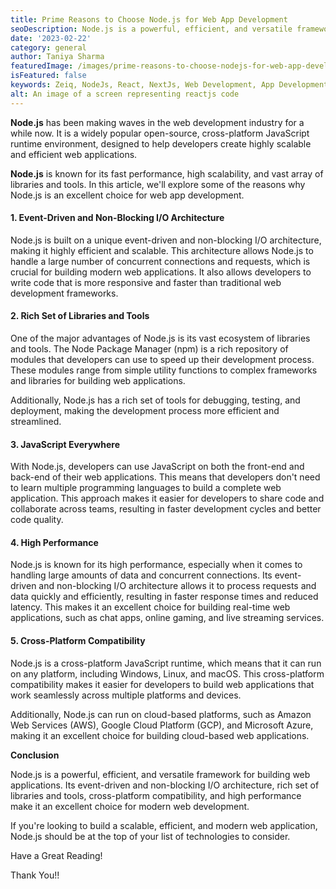 ```yaml
---
title: Prime Reasons to Choose Node.js for Web App Development
seoDescription: Node.js is a powerful, efficient, and versatile framework for building web applications. Its event-driven and non-blocking I/O architecture, rich set of libraries and tools, cross-platform compatibility, and high performance make it an excellent choice for modern web development.
date: '2023-02-22'
category: general
author: Taniya Sharma
featuredImage: /images/prime-reasons-to-choose-nodejs-for-web-app-development.jpg
isFeatured: false
keywords: Zeiq, NodeJs, React, NextJs, Web Development, App Development, Javascript, Popular Frameworks
alt: An image of a screen representing reactjs code 
---
```


**Node.js** has been making waves in the web development industry for a while now. It is a widely popular open-source, cross-platform JavaScript runtime environment, designed to help developers create highly scalable and efficient web applications. 

**Node.js** is known for its fast performance, high scalability, and vast array of libraries and tools. In this article, we'll explore some of the reasons why Node.js is an excellent choice for web app development.

#### 1.  Event-Driven and Non-Blocking I/O Architecture

Node.js is built on a unique event-driven and non-blocking I/O architecture, making it highly efficient and scalable. This architecture allows Node.js to handle a large number of concurrent connections and requests, which is crucial for building modern web applications. It also allows developers to write code that is more responsive and faster than traditional web development frameworks.

#### 2.  Rich Set of Libraries and Tools

One of the major advantages of Node.js is its vast ecosystem of libraries and tools. The Node Package Manager (npm) is a rich repository of modules that developers can use to speed up their development process. These modules range from simple utility functions to complex frameworks and libraries for building web applications. 

Additionally, Node.js has a rich set of tools for debugging, testing, and deployment, making the development process more efficient and streamlined.

#### 3.  JavaScript Everywhere

With Node.js, developers can use JavaScript on both the front-end and back-end of their web applications. This means that developers don't need to learn multiple programming languages to build a complete web application. This approach makes it easier for developers to share code and collaborate across teams, resulting in faster development cycles and better code quality.

#### 4.  High Performance

Node.js is known for its high performance, especially when it comes to handling large amounts of data and concurrent connections. Its event-driven and non-blocking I/O architecture allows it to process requests and data quickly and efficiently, resulting in faster response times and reduced latency. This makes it an excellent choice for building real-time web applications, such as chat apps, online gaming, and live streaming services.

#### 5.  Cross-Platform Compatibility

Node.js is a cross-platform JavaScript runtime, which means that it can run on any platform, including Windows, Linux, and macOS. This cross-platform compatibility makes it easier for developers to build web applications that work seamlessly across multiple platforms and devices.

Additionally, Node.js can run on cloud-based platforms, such as Amazon Web Services (AWS), Google Cloud Platform (GCP), and Microsoft Azure, making it an excellent choice for building cloud-based web applications.

**Conclusion**

Node.js is a powerful, efficient, and versatile framework for building web applications. Its event-driven and non-blocking I/O architecture, rich set of libraries and tools, cross-platform compatibility, and high performance make it an excellent choice for modern web development.

If you're looking to build a scalable, efficient, and modern web application, Node.js should be at the top of your list of technologies to consider.

Have a Great Reading!

Thank You!!
